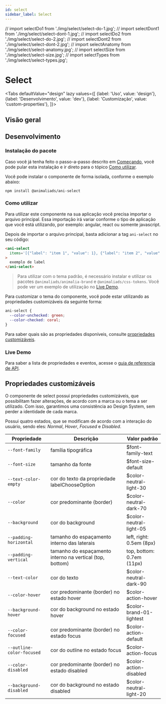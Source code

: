 ```yaml
---
id: select
sidebar_label: Select
---
```



// import selectDo1 from './img/select/select-do-1.jpg';
// import selectDont1 from './img/select/select-dont-1.jpg';
// import selectDo2 from './img/select/select-do-2.jpg';
// import selectDont2 from './img/select/select-dont-2.jpg';
// import selectAnatomy from './img/select/select-anatomy.jpg';
// import selectSize from './img/select/select-size.jpg';
// import selectTypes from './img/select/select-types.jpg';



# Select

<Tabs
  defaultValue="design"
  lazy
  values={[
    {label: 'Uso', value: 'design'},
    {label: 'Desenvolvimento', value: 'dev'},
    {label: 'Customização', value: 'custom-properties'},
  ]}>

 <TabItem value="design">

## Visão geral


</TabItem>

<TabItem value="dev">

## Desenvolvimento

### Instalação do pacote

Caso você já tenha feito o passo-a-passo descrito em [Começando](?path=/docs/começando--page),
você pode pular esta instalação e ir direto para o tópico [Como utilizar](#como-utilizar).

Você pode instalar o componente de forma isolada, conforme o exemplo abaixo:

```
npm install @animaliads/ani-select
```

### Como utilizar

Para utilizar este componente na sua aplicação você precisa importar o arquivo principal. Essa importação irá variar conforme o tipo de aplicação que você está utilizando, por exemplo: angular, react ou somente javascript.

Depois de importar o arquivo principal, basta adicionar a tag `ani-select` no seu código:

```html
<ani-select
  items='[{"label": "item 1", "value": 1}, {"label": "item 2", "value": 2}]'
>
  exemplo de label
</ani-select>
```

> Para utilizar com o tema padrão, é necessário instalar e utilizar os pacotes `@animaliads/animalia-brand`
> e `@animaliads/css-tokens`. Você pode ver um exemplo de utilização no [Live Demo](#live-demo).

Para customizar o tema do componente, você pode estar utilizando as propriedades customizáveis
da seguinte forma:

```css
ani-select {
  --color-unchecked: green;
  --color-checked: coral;
}
```

Para saber quais são as propriedades disponíveis, consulte [propriedades customizáveis](#propriedades-customizáveis).

### Live Demo

<LiveDemoComponent
  react="https://stackblitz.com/edit/react-ani-select?embed=1&file=src/App.js"
/>

Para saber a lista de propriedades e eventos, acesse o [guia de referencia de API](/docs/api-select--sample).

</TabItem>

  <TabItem value="custom-properties">


## Propriedades customizáveis

O componente de select possui propriedades customizáveis, que possibilitam fazer alterações, de acordo com a marca ou o tema a ser utilizado. 
Com isso, garantimos uma consistência ao Design System, sem perder a identidade de cada marca.

Possui quatro estados, que se modificam de acordo com a interação do usuário, sendo eles: _Normal_, _Hover_, _Focused_ e _Disabled_.

| Propriedade                  | Descrição                                                                        | Valor padrão             |
| ---------------------------- | -------------------------------------------------------------------------------- | ------------------------ |
| `--font-family`              | família tipográfica	                                                          | $font-family-text        |
| `--font-size`                | tamanho da fonte	                                                              | $font-size-default       |
| `--text-color-empty`         | cor do texto da propriedade labelChooseOption                                    | $color-neutral-light-30  |
| `--color`                    | cor predominante (border)	                                                      | $color-neutral-dark-70   |
| `--background`               | cor do background	                                                              | $color-neutral-light-05  |
| `--padding-horizontal`       | tamanho do espaçamento interno das laterais	                                  | left, right: 0.5em (8px) |
| `--padding-vertical`         | tamanho do espaçamento interno na vertical (top, bottom)	                      | top, bottom: 0.7em (11px)|
| `--text-color	`              | cor do texto	                                                                  | $color-neutral-dark-90   |
| `--color-hover`              | cor predominante (border) no estado hover                                        | $color-action-hover      |
| `--background-hover`         | cor do background no estado hover                                                | $color-brand-01-lightest |
| `--color-focused`            | cor predominante (border) no estado focus                                        | $color-action-default    |  
| `--outline-color-focused`    | cor do outline no estado focus	                                                  | $color-action-focus      |
| `--color-disabled	`          | cor predominante (border) no estado disabled	                                  | $color-action-disabled   |
| `--background-disabled`      | cor do background no estado disabled	                                          | $color-neutral-light-20  |


</TabItem>
</Tabs>